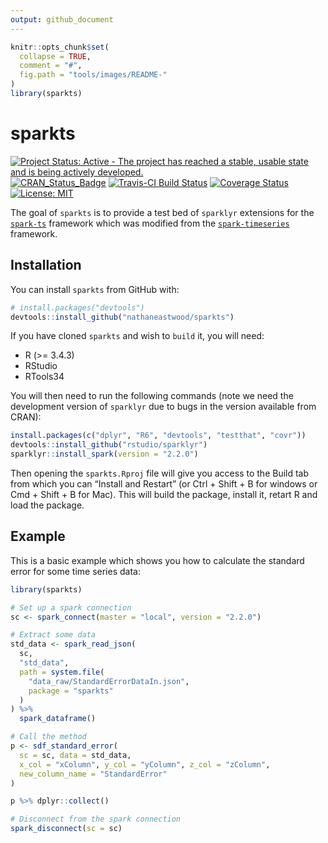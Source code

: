 ```yaml
---
output: github_document
---
```


<!-- README.md is generated from README.Rmd. Please edit that file -->

```r
knitr::opts_chunk$set(
  collapse = TRUE,
  comment = "#",
  fig.path = "tools/images/README-"
)
library(sparkts)
```

# sparkts

[![Project Status: Active - The project has reached a stable, usable state and is being actively developed.](http://www.repostatus.org/badges/latest/active.svg)](http://www.repostatus.org/#active)
[![CRAN_Status_Badge](http://www.r-pkg.org/badges/version/sparkts)](http://cran.r-project.org/package=sparkts)
[![Travis-CI Build Status](https://travis-ci.org/nathaneastwood/sparkts.svg?branch=master)](https://travis-ci.org/nathaneastwood/sparkts)
[![Coverage Status](https://img.shields.io/codecov/c/github/nathaneastwood/sparkts/master.svg)](https://codecov.io/github/nathaneastwood/sparkts?branch=master)
[![License: MIT](https://img.shields.io/badge/License-MIT-yellow.svg)](https://opensource.org/licenses/MIT)

The goal of `sparkts` is to provide a test bed of `sparklyr` extensions for the [`spark-ts`](https://github.com/srussell91/SparkTS) framework which was modified from the [`spark-timeseries`](https://github.com/sryza/spark-timeseries) framework.

## Installation

You can install `sparkts` from GitHub with:

```r
# install.packages("devtools")
devtools::install_github("nathaneastwood/sparkts")
```

If you have cloned `sparkts` and wish to `build` it, you will need:

* R (>= 3.4.3)
* RStudio
* RTools34

You will then need to run the following commands (note we need the development version of `sparklyr` due to bugs in the version available from CRAN):

```r
install.packages(c("dplyr", "R6", "devtools", "testthat", "covr"))
devtools::install_github("rstudio/sparklyr")
sparklyr::install_spark(version = "2.2.0")
```

Then opening the `sparkts.Rproj` file will give you access to the Build tab from which you can "Install and Restart" (or Ctrl + Shift + B for windows or Cmd + Shift + B for Mac). This will build the package, install it, retart R and load the package.

## Example

This is a basic example which shows you how to calculate the standard error for some time series data:

```r
library(sparkts)

# Set up a spark connection
sc <- spark_connect(master = "local", version = "2.2.0")

# Extract some data
std_data <- spark_read_json(
  sc,
  "std_data",
  path = system.file(
    "data_raw/StandardErrorDataIn.json",
    package = "sparkts"
  )
) %>%
  spark_dataframe()

# Call the method
p <- sdf_standard_error(
  sc = sc, data = std_data,
  x_col = "xColumn", y_col = "yColumn", z_col = "zColumn",
  new_column_name = "StandardError"
)

p %>% dplyr::collect()

# Disconnect from the spark connection
spark_disconnect(sc = sc)
```
